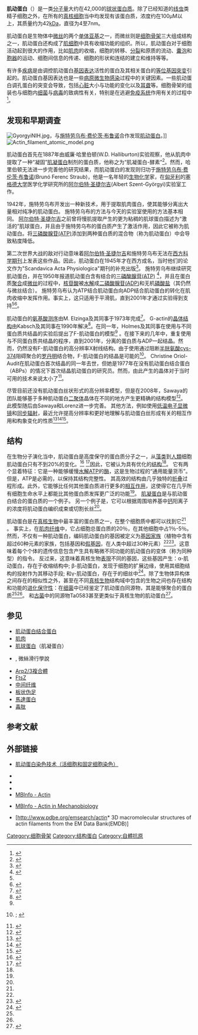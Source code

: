 {{Infobox protein family
| Symbol = Actin
| Name = 肌动蛋白<br>Actin
| image =Actin with ADP highlighted.png
| width =300px
| caption = G-肌动蛋白：[[二磷酸腺苷|ADP]]与[[钙营养|钙]]离子（绿色球）组成的复合物结合到肌动蛋白的[[活性位点|活性位点]] (用其他颜色显示)上<ref name="Otterbein_2001">{{PDB|1J6Z}}; {{cite journal | author = Otterbein LR, Graceffa P, Dominguez R | title = The crystal structure of uncomplexed actin in the ADP state | journal = Science | volume = 293 | issue = 5530 | pages = 708–11 | pmid = 11474115 | doi = 10.1126/science.1059700 |date=July 2001}}</ref>
| Pfam =PF00022
| InterPro = IPR004000
| SMART =
| PROSITE = PDOC00340
| SCOP =2btf
| TCDB =
| OPM family =
| OPM protein =
}}

'''肌动蛋白'''（{{lang-en|Actin}}）是一类[[分子量|分子量]]大约在42,000的[[球状蛋白质|球状蛋白质]]。除了已经知道的[[线虫|线虫]]类精子细胞之外，在所有的[[真核细胞|真核细胞]]当中均发现有该蛋白质，浓度约在100μM以上，其质量约为42[[原子质量单位|kDa]]，直径为4至7nm。

肌动蛋白是生物体中[[微丝|微丝]]的两个[[单体|单体]][[蛋白质亚基|亚基]]之一，而微丝则是[[细胞骨架|细胞骨架]]三大组成结构之一，肌动蛋白还构成了[[肌细胞|肌细胞]]中具有收缩功能的组织。所以，肌动蛋白对于细胞活动起到很大的作用，比如[[肌肉|肌肉]]的收缩，细胞的转移、[[分裂_(生物学)|分裂]]和原质的流动、[[囊泡|囊泡]]和[[胞器|胞器]]的运动、细胞间信息的传递、细胞的形状和连结的建立和维持等等。

有许多[[疾病|疾病]]是由调控肌动蛋白[[基因表达|基因表达]]活性的蛋白及其相关蛋白的[[等位基因|等位基因]][[突变|突变]]引起的。肌动蛋白基因表达也是一些[[病原体|病原]][[微生物|微生物]][[感染|感染]]过程中的关键因素。一些肌动蛋白调孔蛋白的突变会导致{{le|肌病|Myopathy|肌肉性肌病}}，包括[[心脏|心脏]]大小与功能的变化以及[[耳聋|耳聋]]等。细胞骨架的组装也与细胞内[[细菌|细菌]]与[[病毒|病毒]]的致病性有关，特别是在逃避[[免疫系统|免疫系统]]作用有关的过程中<ref name="Alberts_2002">{{cite book | author = Alberts B, Johnson A, Lewis J, Raff M, Roberts K, Walter P | title = Molecular biology of the cell | publisher = Garland Science | location = New York | year = 2002 | pages = 907–982| isbn = 0-8153-3218-1 | chapter = Chapter 16: The cytoskeleton  }}</ref>。

== 发现和早期调查 ==
[[Image:GyorgyiNIH.jpg|thumb]]，与[[施特劳乌布·费伦茨·布鲁诺|施特劳乌布·费伦茨·布鲁诺]]合作发现[[肌动蛋白|肌动蛋白]]。]]
[[File:Actin_filament_atomic_model.png|thumb]]

肌动蛋白首先在1887年由威廉·哈里伯顿(W.D. Halliburton)实验观察，他从肌肉中提取了一种“凝固”[[肌凝蛋白|肌凝蛋白]]制剂的蛋白质，他称之为“肌凝蛋白-酵素”<ref name="Halliburton_1887">{{cite journal | vauthors = Halliburton WD | title = On Muscle-Plasma | journal = The Journal of Physiology | volume = 8 | issue = 3–4 | pages = 133–202 | date = Aug 1887 | pmid = 16991477 | pmc = 1485127 | doi = 10.1113/jphysiol.1887.sp000252 }}</ref>。然而，哈里伯顿无法进一步完善他的研究结果，而肌动蛋白的发现则归功于[[施特劳乌布·费伦茨·布鲁诺|施特劳乌布·费伦茨·布鲁诺]](Brunó Ferenc Straub)，他是一名年轻的[[生物化学|生物化学]]家，在[[匈牙利|匈牙利]]的[[塞格德大学|塞格德大学]]医学化学研究所的[[阿尔伯特·圣捷尔吉|阿尔伯特·圣捷尔吉]](Albert Szent-Györgyi)实验室工作。

1942年，施特劳乌布开发出一种新技术，用于提取肌肉蛋白，使其能够分离出大量相对纯净的肌动蛋白。 施特劳乌布的方法与今天的实验室使用的方法基本相同。 [[阿尔伯特·圣捷尔吉|阿尔伯特·圣捷尔吉]]之前曾将慢肌提取产生的更为粘稠的肌球蛋白描述为“激活的”肌球蛋白，并且由于施特劳乌布的蛋白质产生了激活作用，因此它被称为肌动蛋白。将[[三磷酸腺苷|三磷酸腺苷(ATP)]]添加到两种蛋白质的混合物（称为肌动蛋白）中会导致粘度降低。

第二次世界大战的敌对行动意味着[[阿尔伯特·圣捷尔吉|阿尔伯特·圣捷尔吉]]和施特劳乌布无法在[[西方世界|西方]][[科学期刊|科学期刊]]上发表这些作品。因此，肌动蛋白在1945年才在西方成名，当时他们的论文作为"Scandavica Acta Physiologica"期刊的补充出版<ref name="Szent_Gyorgyi">{{cite journal |author =Szent-Gyorgyi A | title = Studies on muscle | journal = Acta Physiol Scandinav | volume = 9 | issue = Suppl | page = 25 | year = 1945 }}</ref>。 施特劳乌布继续研究肌动蛋白，并在1950年报道肌动蛋白含有结合的[[三磷酸腺苷|三磷酸腺苷(ATP)]] <ref name="Straub_1950">{{cite journal | vauthors = Straub FB, Feuer G | title = Adenosinetriphosphate. The functional group of actin. 1950 | journal = Biochimica et Biophysica Acta | volume = 1000 | issue =  | pages = 180–95 | year = 1989 | pmid = 2673365 | doi = 10.1016/0006-3002(50)90052-7 }}</ref>，并且在蛋白质[[聚合物|聚合]]成[[微丝|微丝]]的过程中，[[核苷酸|核苷酸]]被[[水解|水解]]成[[二磷酸腺苷|二磷酸腺苷(ADP)]]和无机[[磷酸盐|磷酸盐]]（其仍然与微丝结合）。 施特劳乌布认为ATP结合肌动蛋白向ADP结合肌动蛋白的转化在肌肉收缩中发挥作用。事实上，这只适用于平滑肌，直到2001年才通过实验得到支持<ref name="Straub_1950"/><ref name="Bárány_2001">{{cite journal | vauthors = Bárány M, Barron JT, Gu L, Bárány K | title = Exchange of the actin-bound nucleotide in intact arterial smooth muscle | journal = The Journal of Biological Chemistry | volume = 276 | issue = 51 | pages = 48398–403 | date = Dec 2001 | pmid = 11602582 | doi = 10.1074/jbc.M106227200 }}</ref>。

肌动蛋白的[[蛋白质一级结构|氨基酸测序]]由M. Elzinga及其同事于1973年完成<ref name="Elzinga_1973">{{cite journal | vauthors = Elzinga M, Collins JH, Kuehl WM, Adelstein RS | title = Complete amino-acid sequence of actin of rabbit skeletal muscle | journal = Proceedings of the National Academy of Sciences of the United States of America | volume = 70 | issue = 9 | pages = 2687–91 | date = Sep 1973 | pmid = 4517681 | pmc = 427084 | doi = 10.1073/pnas.70.9.2687 }}</ref>。 G-actin的[[X射线晶体学|晶体结构]]由Kabsch及其同事在1990年解决<ref name="Kabsch_1990">{{cite journal | vauthors = Kabsch W, Mannherz HG, Suck D, Pai EF, Holmes KC | title = Atomic structure of the actin:DNase I complex | journal = Nature | volume = 347 | issue = 6288 | pages = 37–44 | date = Sep 1990 | pmid = 2395459 | doi = 10.1038/347037a0 }}</ref>。在同一年，Holmes及其同事在使用与不同蛋白质共结晶的实验后提出了F-肌动蛋白的模型<ref name="Holmes_1990" /> 。在接下来的几年中，重复使用与不同蛋白质共结晶的程序，直到2001年，分离的蛋白质与ADP一起结晶。然而，仍然没有F-肌动蛋白的高分辨率X射线结构。由于使用通过阻断[[半胱氨酸|半胱氨酸cys-374]]阻碍聚合的[[罗丹明|罗丹明]]结合物，F-肌动蛋白的结晶是可能的<ref name="Otterbein_2001">{{PDB|1J6Z}}; {{cite journal | vauthors = Otterbein LR, Graceffa P, Dominguez R | title = The crystal structure of uncomplexed actin in the ADP state | journal = Science | volume = 293 | issue = 5530 | pages = 708–11 | date = Jul 2001 | pmid = 11474115 | doi = 10.1126/science.1059700 }}</ref>。 Christine Oriol-Audit在肌动蛋白首次结晶的同一年去世，但她是1977年在没有肌动蛋白结合蛋白（ABPs）的情况下首次结晶肌动蛋白的研究员。然而，由此产生的晶体对于当时可用的技术来说太小了<ref name="Oriol_1977">{{cite journal | vauthors = Oriol C, Dubord C, Landon F | title = Crystallization of native striated-muscle actin | journal = FEBS Letters | volume = 73 | issue = 1 | pages = 89–91 | date = Jan 1977 | pmid = 320040 | doi = 10.1016/0014-5793(77)80022-7 }}</ref>。

尽管目前还没有肌动蛋白丝状形式的高分辨率模型，但是在2008年，Sawaya的团队能够基于多种肌动蛋白[[二聚体|二聚体]]晶体在不同的地方产生更精确的结构模型<ref name="pmid18391412">{{cite journal | vauthors = Sawaya MR, Kudryashov DS, Pashkov I, Adisetiyo H, Reisler E, Yeates TO | title = Multiple crystal structures of actin dimers and their implications for interactions in the actin filament | journal = Acta Crystallographica Section D | volume = 64 | issue = Pt 4 | pages = 454–65 | date = Apr 2008 | pmid = 18391412 | pmc = 2631129 | doi = 10.1107/S0907444908003351 }}</ref>。 此模型随后由Sawaya和Lorenz进一步完善。 其他方法，例如使用[[低温电子显微镜|低温电子显微镜]]和[[同步辐射|同步辐射]]，最近允许提高分辨率和更好地理解与肌动蛋白丝形成有关的相互作用和构象变化的性质<ref name="Narita_2006">{{cite journal | vauthors = Narita A, Takeda S, Yamashita A, Maéda Y | title = Structural basis of actin filament capping at the barbed-end: a cryo-electron microscopy study | journal = The EMBO Journal | volume = 25 | issue = 23 | pages = 5626–33 | date = Nov 2006 | pmid = 17110933 | pmc = 1679762 | doi = 10.1038/sj.emboj.7601395 }}</ref><ref name="Oda_2009">{{cite journal | vauthors = Oda T, Iwasa M, Aihara T, Maéda Y, Narita A | title = The nature of the globular- to fibrous-actin transition | journal = Nature | volume = 457 | issue = 7228 | pages = 441–5 | date = Jan 2009 | pmid = 19158791 | doi = 10.1038/nature07685 }}</ref><ref name="vonderEcken_2015">{{cite journal | vauthors = von der Ecken J, Müller M, Lehman W, Manstein DJ, Penczek PA, Raunser S | title = Structure of the F-actin-tropomyosin complex | journal = Nature | volume = 519 | issue = 7541 | pages = 114–7 | date = May 2015 | pmid = 25470062 | pmc = 4477711 | doi = 10.1038/nature14033 }}</ref>。

==结构==
在生物分子演化当中，肌动蛋白是高度保守的蛋白质分子之一，从[[藻类|藻类]]到[[人類|人類]]细胞肌动蛋白只有不到20%的变化。<ref name="pmid25788699"> {{cite journal | authors = Gunning PW, Ghoshdastider U, Whitaker S, Popp D, Robinson RC | title = The evolution of compositionally and functionally distinct actin filaments | journal = Journal of Cell Science | volume = 128 | issue = 11 | pages = 2009–19 | year = 2015 | pmid = 25788699 | doi = 10.1242/jcs.165563 }} </ref> <ref name="pnas_actin"> {{cite journal | authors = Ghoshdastider U, Jiang S, Popp D, Robinson RC | title = In search of the primordial actin filament. | journal = Proc Natl Acad Sci U S A.  | volume = 112 | issue = 30 | pages = 9150-1 | year = 2015 | pmid =  26178194 | doi = 10.1073/pnas.1511568112 }} </ref>因此，它被认为具有优化的[[蛋白质结构|结构]]<ref name="pmid25788699" />。 它有两个显着特征：它是一种能够缓慢[[水解|水解]]ATP的[[酶|酶]]，这是生物过程的“通用能量货币”。 但是，ATP是必需的，以保持其结构完整性。 其高效的结构由几乎独特的[[蛋白质折叠|折叠]]过程形成。此外，它能够比任何其他蛋白质进行更多的[[蛋白質交互作用|相互作用]]，这使得它在几乎所有细胞生命水平上都能比其他蛋白质发挥更广泛的功能<ref name="pmid25788699" />。 [[肌凝蛋白|肌凝蛋白]]是与肌动蛋白结合的蛋白质的一个例子。 另一个例子是{{le|绒毛蛋白|Villin}}，它可以根据周围培养基中[[钙|钙]]阳离子的浓度将肌动蛋白编织成束或切割长丝<ref name="Maillet_2002"/>。

肌动蛋白是在[[真核生物|真核生物]]中最丰富的蛋白质之一，在整个细胞质中都可以找到它<ref name="Maillet_2002"/> 。 事实上，在[[肌細胞|肌肉纤维]]中，它占细胞总蛋白质的20％，在其他细胞中占1％-5％。然而，不仅有一种肌动蛋白，编码肌动蛋白的基因被定义为[[基因家族|基因家族]]（植物中含有超过60种元素的家族，包括基因和[[假基因|假基因]]，在人类中超过30种元素）<ref name="pmid25788699" /><ref name="Ponte_1983">{{cite journal | vauthors = Ponte P, Gunning P, Blau H, Kedes L | title = Human actin genes are single copy for alpha-skeletal and alpha-cardiac actin but multicopy for beta- and gamma-cytoskeletal genes: 3' untranslated regions are isotype specific but are conserved in evolution | url = https://archive.org/details/sim_molecular-and-cellular-biology_1983-10_3_10/page/1783 | journal = Molecular and Cellular Biology | volume = 3 | issue = 10 | pages = 1783–91 | date = Oct 1983 | pmid = 6646124 | pmc = 370040 | doi = 10.1128/MCB.3.10.1783 }}</ref>。这意味着每个个体的遗传信息包含产生具有略微不同功能的肌动蛋白的变体（称为同种型）的指令。 反过来，这意味着真核生物[[基因表現|表現]]不同的基因，这些基因产生：α-肌动蛋白，存在于收缩结构中; β-肌动蛋白，发现于细胞的扩展边缘，使用其细胞结构的投射作为其移动手段; 和γ-肌动蛋白，存在于{{le|应力纤维|Stress fiber}}的细丝中<ref name="lodish">{{cite book | vauthors = Scott MP, Lodish HF, Berk A, Kaiser C, Krieger M, Bretscher A, Ploegh H, Amon A | title = Molecular Cell Biology | publisher = W. H. Freeman | location = San Francisco | year = 2012 | pages = | isbn = 978-1-4292-3413-9 }}</ref>。除了生物体异构体之间存在的相似性之外，甚至在不同[[真核生物|真核生物]]结构域中包含的生物之间也存在结构和功能的[[进化|进化保守性]]：在[[细菌|细菌]]中已经鉴定了肌动蛋白同源物{{le|MreB|MreB}}，其是能够聚合的蛋白质<ref name="pmid25788699" /><ref name="Oda_2009"/>。  和[[古菌|古菌]]中的同源物Ta0583甚至更类似于真核生物的肌动蛋白<ref name="pmid17189356">{{cite journal | vauthors = Hara F, Yamashiro K, Nemoto N, Ohta Y, Yokobori S, Yasunaga T, Hisanaga S, Yamagishi A | title = An actin homolog of the archaeon Thermoplasma acidophilum that retains the ancient characteristics of eukaryotic actin | url = https://archive.org/details/sim_journal-of-bacteriology_2007-03_189_5/page/2039 | journal = Journal of Bacteriology | volume = 189 | issue = 5 | pages = 2039–45 | date = Mar 2007 | pmid = 17189356 | pmc = 1855749 | doi = 10.1128/JB.01454-06 }}</ref>。

==参见==
{{colbegin}}
*[[肌动蛋白结合蛋白|肌动蛋白结合蛋白]]
*[[肌肉|肌肉]]
*[[肌球蛋白|肌球蛋白]]（肌凝蛋白）
*{{le|肌絲滑動理論|sliding filament theory}}, 微絲滑行學說
*[[Arp2/3複合體|Arp2/3複合體]]
*[[FtsZ|FtsZ]]
*[[中间纤维|中间纤维]]
*[[板状伪足|板状伪足]]
*[[馬達蛋白|馬達蛋白]]
*[[毒肽|毒肽]]
{{colend}}

==参考文献==
{{reflist|2}}

== 外部链接 ==
* {{En}}[http://www.cytoskeleton.com/actin-staining-techniques 肌动蛋白染色技术（活细胞和固定细胞染色）]
* {{ELM|LIG_Actin_RPEL_3}}
* {{ELM|LIG_Actin_WH2_1}}
* {{ELM|LIG_Actin_WH2_2}}
* [http://www.mechanobio.info/Home/glossary-of-terms/proteins/actin MBInfo - Actin]{{dead link|date=2018年4月 |bot=InternetArchiveBot |fix-attempted=yes }}
* {{En}}[https://web.archive.org/web/20131104080158/http://www.mechanobio.info/Home/topics/Mechanobiology/What-is-the-Role-of-Actin-Filaments-in-Mechanotransduction MBInfo - Actin in Mechanobiology]
* {{En}}[http://www.pdbe.org/emsearch/actin* 3D macromolecular structures of actin filaments from the EM Data Bank(EMDB)]

{{细胞骨架蛋白}}
{{肌肉组织}}
{{自體抗原}}

[[Category:细胞骨架|Category:细胞骨架]]
[[Category:结构蛋白|Category:结构蛋白]]
[[Category:自體抗原|Category:自體抗原]]